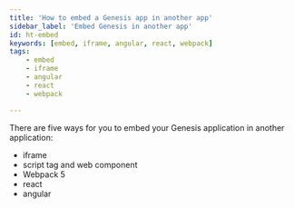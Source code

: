 ```yaml
---
title: 'How to embed a Genesis app in another app'
sidebar_label: 'Embed Genesis in another app'
id: ht-embed
keywords: [embed, iframe, angular, react, webpack]
tags:
    - embed
    - iframe
    - angular
    - react
    - webpack

---
```





There are five ways for you to embed your Genesis application in another application:

- iframe
- script tag and web component
- Webpack 5
- react
- angular



